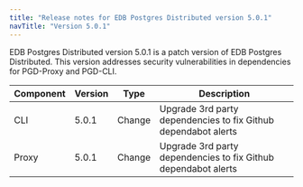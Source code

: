 ```yaml
---
title: "Release notes for EDB Postgres Distributed version 5.0.1"
navTitle: "Version 5.0.1"
---
```


EDB Postgres Distributed version 5.0.1 is a patch version of EDB Postgres Distributed.
This version addresses security vulnerabilities in dependencies for PGD-Proxy and PGD-CLI.

| Component | Version | Type    | Description                                                   |
|-----------|---------|---------|---------------------------------------------------------------|
| CLI       | 5.0.1   | Change | Upgrade 3rd party dependencies to fix Github dependabot alerts |
| Proxy     | 5.0.1   | Change | Upgrade 3rd party dependencies to fix Github dependabot alerts |
